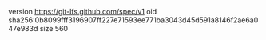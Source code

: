 version https://git-lfs.github.com/spec/v1
oid sha256:0b8099fff3196907ff227e71593ee771ba3043d45d591a8146f2ae6a047e983d
size 560
